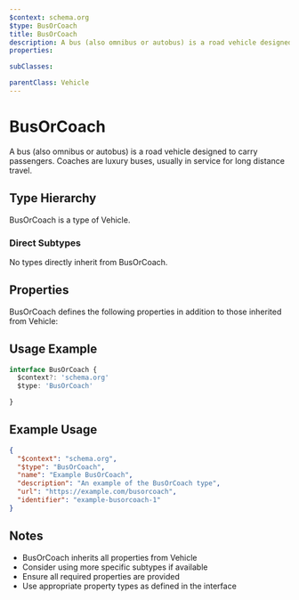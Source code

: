 ```yaml
---
$context: schema.org
$type: BusOrCoach
title: BusOrCoach
description: A bus (also omnibus or autobus) is a road vehicle designed to carry passengers. Coaches are luxury buses, usually in service for long distance travel.
properties:

subClasses:

parentClass: Vehicle
---
```


# BusOrCoach

A bus (also omnibus or autobus) is a road vehicle designed to carry passengers. Coaches are luxury buses, usually in service for long distance travel.

## Type Hierarchy

BusOrCoach is a type of Vehicle.

### Direct Subtypes

No types directly inherit from BusOrCoach.

## Properties

BusOrCoach defines the following properties in addition to those inherited from Vehicle:



## Usage Example

```typescript
interface BusOrCoach {
  $context?: 'schema.org'
  $type: 'BusOrCoach'

}
```

## Example Usage

```json
{
  "$context": "schema.org",
  "$type": "BusOrCoach",
  "name": "Example BusOrCoach",
  "description": "An example of the BusOrCoach type",
  "url": "https://example.com/busorcoach",
  "identifier": "example-busorcoach-1"
}
```

## Notes

- BusOrCoach inherits all properties from Vehicle
- Consider using more specific subtypes if available
- Ensure all required properties are provided
- Use appropriate property types as defined in the interface
